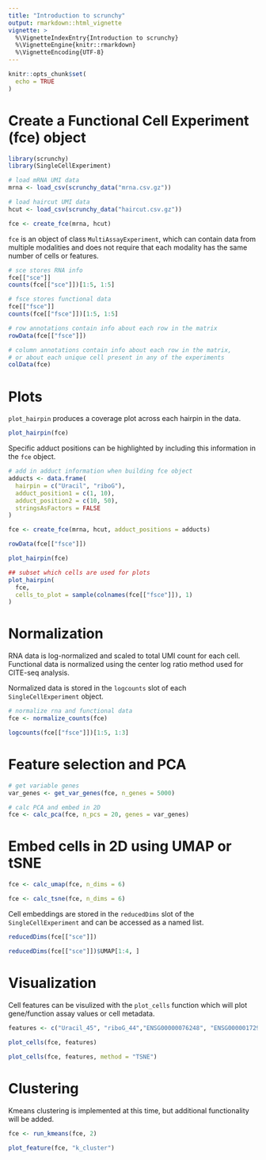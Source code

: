 ```yaml
---
title: "Introduction to scrunchy"
output: rmarkdown::html_vignette
vignette: >
  %\VignetteIndexEntry{Introduction to scrunchy}
  %\VignetteEngine{knitr::rmarkdown}
  %\VignetteEncoding{UTF-8}
---
```


```r
knitr::opts_chunk$set(
  echo = TRUE
)
```

# Create a Functional Cell Experiment (fce) object

```r
library(scrunchy)
library(SingleCellExperiment)

# load mRNA UMI data
mrna <- load_csv(scrunchy_data("mrna.csv.gz"))

# load haircut UMI data
hcut <- load_csv(scrunchy_data("haircut.csv.gz"))

fce <- create_fce(mrna, hcut)
```

`fce` is an object of class `MultiAssayExperiment`, which can contain data from multiple modalities and does not require that each modality has the same number of cells or features. 

```r
# sce stores RNA info
fce[["sce"]]
counts(fce[["sce"]])[1:5, 1:5]

# fsce stores functional data
fce[["fsce"]]
counts(fce[["fsce"]])[1:5, 1:5]

# row annotations contain info about each row in the matrix
rowData(fce[["fsce"]])

# column annotations contain info about each row in the matrix, 
# or about each unique cell present in any of the experiments
colData(fce)
```

# Plots

`plot_hairpin` produces a coverage plot across each hairpin in the data.

```r
plot_hairpin(fce)
```

Specific adduct positions can be highlighted by including this information in the `fce` object.

```r
# add in adduct information when building fce object
adducts <- data.frame(
  hairpin = c("Uracil", "riboG"),
  adduct_position1 = c(1, 10),
  adduct_position2 = c(10, 50),
  stringsAsFactors = FALSE
)

fce <- create_fce(mrna, hcut, adduct_positions = adducts)

rowData(fce[["fsce"]])

plot_hairpin(fce)
```

```r
## subset which cells are used for plots
plot_hairpin(
  fce,
  cells_to_plot = sample(colnames(fce[["fsce"]]), 1)
)
```

# Normalization

RNA data is log-normalized and scaled to total UMI count for each cell. Functional data is normalized using the center log ratio method used for CITE-seq analysis.

Normalized data is stored in the `logcounts` slot of each `SingleCellExperiment` object.

```r
# normalize rna and functional data
fce <- normalize_counts(fce)

logcounts(fce[["fsce"]])[1:5, 1:3]
```

# Feature selection and PCA

```r
# get variable genes
var_genes <- get_var_genes(fce, n_genes = 5000) 

# calc PCA and embed in 2D
fce <- calc_pca(fce, n_pcs = 20, genes = var_genes)
```

# Embed cells in 2D using UMAP or tSNE

```r
fce <- calc_umap(fce, n_dims = 6)

fce <- calc_tsne(fce, n_dims = 6)
```

Cell embeddings are stored in the `reducedDims` slot of the `SingleCellExperiment` and can be accessed as a named list.

```r
reducedDims(fce[["sce"]])

reducedDims(fce[["sce"]])$UMAP[1:4, ]
```

# Visualization

Cell features can be visulized with the `plot_cells` function which will plot gene/function assay values or cell metadata. 

```r
features <- c("Uracil_45", "riboG_44","ENSG00000076248", "ENSG00000172922")
 
plot_cells(fce, features)

plot_cells(fce, features, method = "TSNE")
```

# Clustering
  
Kmeans clustering is implemented at this time, but additional functionality will be added. 
  
```r
fce <- run_kmeans(fce, 2)

plot_feature(fce, "k_cluster")
```
